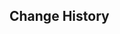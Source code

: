 {{Genius Invokation TCG Stage
|title        = Leisure Expenditure
|type         = Adventure Challenge
|group        = Open World Match
|character    = Pitot
|requirement  = 10
|location     = Fontaine
|introduction = The boss of a tavern is a busy bee, providing the "good wine" to customers. In the long stretches of leisure following that, Genius Invokation TCG became a way to while away all that free time.<br>{{color|bp|Special Rule: After the battle begins, all characters from both sides gain 1 Energy.}}
|objective_1  = Achieve victory
|reward_1     = Lucky Coin*900
|objective_2  = Achieve victory within 5 Rounds
|reward_2     = Lucky Coin*900
|objective_3  = Use 1 Elemental Burst
|reward_3     = Lucky Coin*900
|lineup       = Fatui Skirmisher - Electrohammer Vanguard;Fatui Skirmisher - Anemoboxer Vanguard;Fatui Skirmisher - Cryogunner Legionnaire;Fatui Skirmisher - Geochanter Bracer
|p_support      = Elemental Orb: Dissipated
|preset_deck  = 
}}

==Change History==
{{Change History|4.7}}